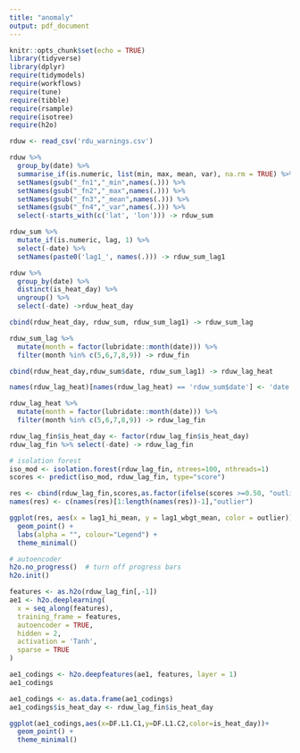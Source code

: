 ```yaml
---
title: "anomaly"
output: pdf_document
---
```


```r
knitr::opts_chunk$set(echo = TRUE)
library(tidyverse)
library(dplyr)
require(tidymodels)
require(workflows)
require(tune)
require(tibble)
require(rsample)
require(isotree)
require(h2o) 
```

```r
rduw <- read_csv('rdu_warnings.csv')
```

```r
rduw %>% 
  group_by(date) %>%
  summarise_if(is.numeric, list(min, max, mean, var), na.rm = TRUE) %>%
  setNames(gsub("_fn1","_min",names(.))) %>% 
  setNames(gsub("_fn2","_max",names(.))) %>%
  setNames(gsub("_fn3","_mean",names(.))) %>%
  setNames(gsub("_fn4","_var",names(.))) %>%
  select(-starts_with(c('lat', 'lon'))) -> rduw_sum
```

```r
rduw_sum %>%
  mutate_if(is.numeric, lag, 1) %>%
  select(-date) %>%
  setNames(paste0('lag1_', names(.))) -> rduw_sum_lag1
```

```r
rduw %>%
  group_by(date) %>%
  distinct(is_heat_day) %>%
  ungroup() %>%
  select(-date) ->rduw_heat_day

cbind(rduw_heat_day, rduw_sum, rduw_sum_lag1) -> rduw_sum_lag
```

```r
rduw_sum_lag %>%
  mutate(month = factor(lubridate::month(date))) %>%
  filter(month %in% c(5,6,7,8,9)) -> rduw_fin

cbind(rduw_heat_day,rduw_sum$date, rduw_sum_lag1) -> rduw_lag_heat

names(rduw_lag_heat)[names(rduw_lag_heat) == 'rduw_sum$date'] <- 'date'

rduw_lag_heat %>%
  mutate(month = factor(lubridate::month(date))) %>%
  filter(month %in% c(5,6,7,8,9)) -> rduw_lag_fin

rduw_lag_fin$is_heat_day <- factor(rduw_lag_fin$is_heat_day)
rduw_lag_fin %>% select(-date) -> rduw_lag_fin
```

```r
# isolation forest
iso_mod <- isolation.forest(rduw_lag_fin, ntrees=100, nthreads=1)
scores <- predict(iso_mod, rduw_lag_fin, type="score")
```

```r
res <- cbind(rduw_lag_fin,scores,as.factor(ifelse(scores >=0.50, "outlier", "normal")))
names(res) <- c(names(res)[1:length(names(res))-1],"outlier")
```

```r
ggplot(res, aes(x = lag1_hi_mean, y = lag1_wbgt_mean, color = outlier)) + 
  geom_point() +
  labs(alpha = "", colour="Legend") + 
  theme_minimal()
```

```r
# autoencoder
h2o.no_progress()  # turn off progress bars
h2o.init()
```

```r
features <- as.h2o(rduw_lag_fin[,-1])
ae1 <- h2o.deeplearning(
  x = seq_along(features),
  training_frame = features,
  autoencoder = TRUE,
  hidden = 2,
  activation = 'Tanh',
  sparse = TRUE
)
```
```r
ae1_codings <- h2o.deepfeatures(ae1, features, layer = 1)
ae1_codings
```

```r
ae1_codings <- as.data.frame(ae1_codings)
ae1_codings$is_heat_day <- rduw_lag_fin$is_heat_day
```


```r
ggplot(ae1_codings,aes(x=DF.L1.C1,y=DF.L1.C2,color=is_heat_day))+
  geom_point() + 
  theme_minimal()
```

